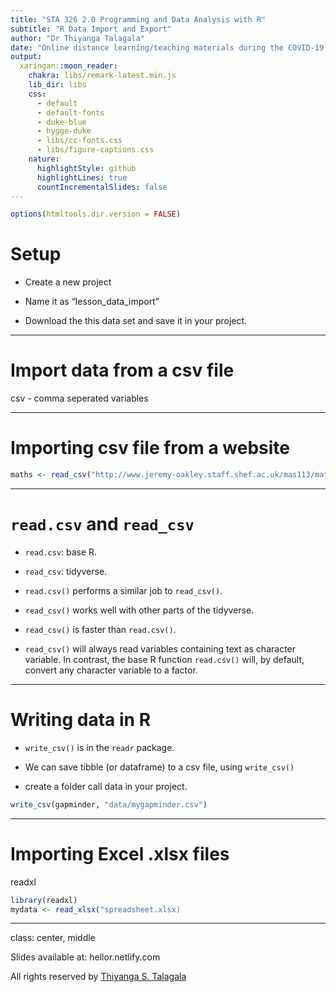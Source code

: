 ```yaml
---
title: "STA 326 2.0 Programming and Data Analysis with R"
subtitle: "R Data Import and Export"
author: "Dr Thiyanga Talagala"
date: "Online distance learning/teaching materials during the COVID-19 outbreak."
output:
  xaringan::moon_reader:
    chakra: libs/remark-latest.min.js
    lib_dir: libs
    css: 
      - default
      - default-fonts
      - duke-blue
      - hygge-duke
      - libs/cc-fonts.css
      - libs/figure-captions.css
    nature:
      highlightStyle: github
      highlightLines: true
      countIncrementalSlides: false
---
```

```r
options(htmltools.dir.version = FALSE)
```

# Setup

- Create a new project

- Name it as "lesson_data_import"

- Download the this data set and save it in your project.

---

# Import data from a csv file

csv - comma seperated variables

---

# Importing csv file from a website

```r
maths <- read_csv("http://www.jeremy-oakley.staff.shef.ac.uk/mas113/maths.csv")
```
---

# `read.csv` and `read_csv`

- `read.csv`: base R.

- `read_csv`: tidyverse.

- `read.csv()` performs a similar job to `read_csv()`.

- `read_csv()` works well with other parts of the tidyverse.

- `read_csv()` is faster than `read.csv()`.

- `read_csv()` will always read variables containing text as character variable.  In contrast, the base R function `read.csv()` will, by default, convert any character variable to a factor.

<!--This is often not what you want, and can be overridden by passing the option stringsAsFactors = FALSE to read.csv().-->


---

# Writing data in R

- `write_csv()` is in the `readr` package.

- We can save tibble (or dataframe) to a csv file, using `write_csv()`

- create a folder call data in your project.

```r
write_csv(gapminder, "data/mygapminder.csv")
```


---

# Importing Excel .xlsx files

readxl

```r
library(readxl)
mydata <- read_xlsx("spreadsheet.xlsx)
```

---

class: center, middle

Slides available at: hellor.netlify.com

All rights reserved by [Thiyanga S. Talagala](https://thiyanga.netlify.com/)



